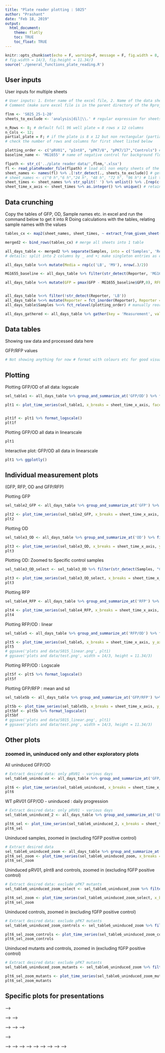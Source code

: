 ```yaml
---
title: "Plate reader plotting : S025"
author: "Prashant"
date: "Feb 18, 2019"
output: 
  html_document:
    theme: flatly
    toc: TRUE
    toc_float: TRUE
---
```


```r
knitr::opts_chunk$set(echo = F, warning=F, message = F, fig.width = 8, fig.height = 4)
# fig.width = 14/3, fig.height = 11.34/3
source('./general_functions_plate_reading.R')
```

## User inputs


User inputs for multiple sheets

```r
# User inputs: 1. Enter name of the excel file, 2. Name of the data sheet(S) to exclude 3. number of rows and columns in plate reader data 4. Title for plots 
# Comment (make sure excel file is in the parent directory of the Rproject file or code)

flnm <- 'S025_25-1-20'
sheets_to_exclude <- 'analysis|dil|\\.' # regular expression for sheets to be excluded

n_Rows <- 8; # default full 96 well plate = 8 rows x 12 columns
n_Cols <- 12;
partial_plate = F; # if the plate is 8 x 12 but non rectangular (partially filled), make this TRUE (T)
# check the number of rows and columns for first sheet listed below

plotting_order <- c("pRV01", "pInt8", "pPK7/8", "pPK7/17","Controls") # order of plotting for samples
baseline_name <- 'MG1655' # name of negative control for background fluorescence subtraction

flpath <- str_c('../plate reader data/',flnm,'.xlsx')
fl <- read_plateReader_file(flpath) # load all non empty sheets of the excel file into fl - as a list 
sheet_names <- names(fl) %>% .[!str_detect(., sheets_to_exclude)] # get the list of sheets unless excluded
# sheet_names <- c("0 h","6 h","24 h", "48 h", "72 h", "96 h") # list the sheets to be loaded manually
sheet_times <- sheet_names %>% str_split(' ') %>% unlist() %>% .[rep(c(T,F))] %>% as.numeric() # extracting the hour time from sheet name 
sheet_time_x_axis <- sheet_times %>% as.integer() %>% unique() # retain only integers for plotting x axis time variable
```

## Data crunching

Copy the tables of GFP, OD, Sample names etc. in excel and run the command below to get it into R
Doing calculations with the tables, relating sample names with the values

```r
tables_cx <- map2(sheet_names, sheet_times, ~ extract_from_given_sheet(.x, n_Rows, n_Cols, partial_plate) %>% mutate(Time = .y)) # extracing OD, GFP and RFP from each sheet (vectorized)

merged2 <- bind_rows(tables_cx) # merge all sheets into 1 table

all_days_table <- merged2 %>% separate(Samples, into = c('Samples', 'Reporter'), sep = '\\_| \\+ ') %>% mutate(Reporter = if_else(is.na(Reporter)|str_detect(Reporter,"rM"), Samples, Reporter), Samples = if_else(Samples == Reporter, "Controls", Samples), Samples = if_else(str_detect(Reporter,'^[:digit:]*$'), str_c(Samples,Reporter, sep = '_'), Samples) , Reporter  = str_replace(Reporter, 'rG$|^[:digit:]*$', 'rGFP')) # Samples has the recombinase plasmid or controls and reporter has the reporter plasmid
# details: split into 2 columns by _ and +; make singleton entries as controls and put name in Reporter; make mutants ex: pPK7_17 into 1 sample name and reporter as the default rGFP (also replace shorthand notation rG with rGFP) 

all_days_table %<>% mutate(Media = rep(c('LB', 'M9'), nrow(.)/2)) 

MG1655_baseline <- all_days_table %>% filter(str_detect(Reporter, 'MG1655')) %>% group_by(Media) %>% summarise_all(mean) # MG1655 fluor values

all_days_table %<>% mutate(GFP = pmax(GFP - MG1655_baseline$GFP,0), RFP = pmax(RFP - MG1655_baseline$RFP,0)) %>% mutate('GFP/RFP' = GFP/RFP) %>% mutate('GFP/OD' = GFP/OD) %>% mutate('RFP/OD' = RFP/OD) # Subtract baseline fluor and calculate ratios


all_days_table %<>% filter(!str_detect(Reporter, 'LB'))
all_days_table %<>% mutate(Reporter = fct_inorder(Reporter), Reporter = fct_relevel(Reporter, 'rGFP', "fGFP")) # arranging samples again to make up for factor mismatch
all_days_table$Samples %<>% fct_relevel(plotting_order) # manually reorder sample order for plotting

all_days_gathered <- all_days_table %>% gather(key = 'Measurement', value = 'Reading', OD, GFP, RFP, 'GFP/RFP', 'GFP/OD', 'RFP/OD') # gather different measurements and ratios into 1 column

```

## Data tables

Showing raw data and processed data here 

GFP/RFP values
``` r
# Not showing anything for now # format with colours etc for good visualization
```


## Plotting

Plotting GFP/OD of all data: logscale

```r
sel_table1 <- all_days_table %>% group_and_summarize_at('GFP/OD') %>% filter(!str_detect(Inducer, "s")) # filter neccesary samples for plotting ; by default mean and variance of GFP/RFP column

plt1 <- plot_time_series(sel_table1, x_breaks = sheet_time_x_axis, facet_by_var = Samples)


plt1f <- plt1 %>% format_logscale()
plt1f
```

Plotting GFP/OD all data in linearscale

```r
plt1
```

Interactive plot: GFP/OD all data in linearscale

```r
plt1 %>% ggplotly()
```

<!-- Plotting GFP/OD zoom in to mutants -->

<!-- ```{r plotting1mutants} -->
<!-- sel_table1_mutants <- sel_table1 %>% filter(str_detect(Samples, 'pPK')) -->
<!-- plot_time_series(sel_table1_mutants, x_breaks = sheet_time_x_axis) %>% print() -->
<!-- ``` -->

## Individual measurement plots
(GFP, RFP, OD and GFP/RFP)

Plotting GFP 

```r
sel_table2_GFP <- all_days_table %>% group_and_summarize_at('GFP') %>% filter(!str_detect(Inducer, "s")) # filter neccesary samples for plotting ; by default mean and variance of GFP/RFP column

plt2 <- plot_time_series(sel_table2_GFP, x_breaks = sheet_time_x_axis, y_axis_label = 'GFP (a.u.)')
plt2
```

Plotting OD 

```r
sel_table3_OD <- all_days_table %>% group_and_summarize_at('OD') %>% filter(!str_detect(Inducer, "s")) # filter neccesary samples for plotting ; by default mean and variance of GFP/RFP column

plt3 <- plot_time_series(sel_table3_OD, x_breaks = sheet_time_x_axis, y_axis_label = 'OD 600')
plt3
```

Plotting OD: Zoomed to Specific control samples

```r
sel_table3_OD_select <- sel_table3_OD %>% filter(str_detect(Samples, "Control"), !str_detect(Reporter, 'pSH')) # filter neccesary samples for plotting ; by default mean and variance of GFP/RFP column

plt3 <- plot_time_series(sel_table3_OD_select, x_breaks = sheet_time_x_axis, y_axis_label = 'OD 600')
plt3
```

Plotting RFP 

```r
sel_table4_RFP <- all_days_table %>% group_and_summarize_at('RFP') %>% filter(!str_detect(Inducer, "s")) # filter neccesary samples for plotting ; by default mean and variance of GFP/RFP column

plt4 <- plot_time_series(sel_table4_RFP, x_breaks = sheet_time_x_axis, y_axis_label = 'RFP (a.u.)')
plt4
```

Plotting RFP/OD : linear

```r
sel_table5 <- all_days_table %>% group_and_summarize_at('RFP/OD') %>% filter(!str_detect(Inducer, "s")) # filter neccesary samples for plotting ; by default mean and variance of GFP/RFP column

plt5 <- plot_time_series(sel_table5, x_breaks = sheet_time_x_axis, y_axis_label = 'RFP/OD (a.u.)')
plt5
# ggsave('plots and data/S015_linear.png', plt1)
# ggsave('plots and data/test.png', width = 14/3, height = 11.34/3)
```

Plotting RFP/OD : Logscale
```r
plt5f <- plt5 %>% format_logscale()
plt5f
```


Plotting GFP/RFP : mean and sd

```r
sel_table5b <- all_days_table %>% group_and_summarize_at('GFP/RFP') %>% filter(!str_detect(Inducer, "s")) # filter neccesary samples for plotting ; by default mean and variance of GFP/RFP column

plt5b <- plot_time_series(sel_table5b, x_breaks = sheet_time_x_axis, y_axis_label = 'GFP/RFP (a.u.)')
plt5bf <- plt5b %>% format_logscale()
plt5bf
# ggsave('plots and data/S015_linear.png', plt1)
# ggsave('plots and data/test.png', width = 14/3, height = 11.34/3)
```

<!-- Plotting all GFP/OD and RFP/OD (individual replicates) -->

<!-- ```{r plotting2} -->
<!-- sel_table2 <- all_days_gathered %>% filter(str_detect(Measurement,"^GFP/OD|^RFP/")) %>% filter(!str_detect(Samples, "LB|MG")) %>% filter(!str_detect(Inducer, "s")) # filter neccesary samples for plotting -->

<!-- plt3 <- ggplot(sel_table2, aes(Time, Reading, colour = Measurement, shape = Inducer, group = interaction(Inducer, Measurement, `Replicate #`))) + geom_line() + geom_point(size = 2) + scale_shape_manual(values = c(1,19)) + facet_wrap(~Samples, scales = 'fixed') +  scale_x_continuous(breaks = c(0,6,24,48)) + ylab('Fluorescence/OD (a.u.)') + ggtitle('AHL flipping with time')  -->
<!-- plt4 <- plt3 %>% format_classic() # %>% format_logscale() -->
<!-- plt4 #+ scale_colour_manual(values = c('#4daf4a' ,'#e41a1c')) -->
<!-- # ggsave('plots and data/S015_linear.png', plt1) -->
<!-- # ggsave('plots and data/test.png', width = 14/3, height = 11.34/3) -->
<!-- ``` -->

## Other plots
### zoomed in, uninduced only and other exploratory plots

All uninduced GFP/OD

```r
# Extract desired data: only pRV01 - various days
sel_table6_uninduced <- all_days_table %>% group_and_summarize_at('GFP/OD') %>%  filter(str_detect(Inducer,'^0'))

plt6 <- plot_time_series(sel_table6_uninduced, x_breaks = sheet_time_x_axis)
plt6
```

WT pRV01 GFP/OD - uninduced : daily progression

```r
# Extract desired data: only pRV01 - various days
sel_table6_uninduced_2 <- all_days_table %>% group_and_summarize_at('GFP/OD') %>%  filter(str_detect(Inducer,'^0')) %>% filter(str_detect(Samples, 'RV01|pInt|Control')) 

plt6_sel <- plot_time_series(sel_table6_uninduced_2, x_breaks = sheet_time_x_axis)
plt6_sel
```

Uninduced samples, zoomed in (excluding fGFP positive control)

```r
# Extract desired data
sel_table6_uninduced_zoom <- all_days_table %>% group_and_summarize_at('GFP/OD') %>%  filter(str_detect(Inducer,'^0') & str_detect(Samples, 'pRV|pPK|Controls') & !str_detect(Reporter, 'fGFP')) 
plt6_sel_zoom <- plot_time_series(sel_table6_uninduced_zoom, x_breaks = sheet_time_x_axis)
plt6_sel_zoom
```

Uninduced pRV01, pInt8 and controls, zoomed in (excluding fGFP positive control)

```r
# Extract desired data: exclude pPK7 mutants
sel_table6_uninduced_zoom_select <- sel_table6_uninduced_zoom %>% filter(str_detect(Samples, 'pRV|pInt|Controls')) 

plt6_sel_zoom <- plot_time_series(sel_table6_uninduced_zoom_select, x_breaks = sheet_time_x_axis)
plt6_sel_zoom
```

Uninduced controls, zoomed in (excluding fGFP positive control)

```r
# Extract desired data: exclude pPK7 mutants
sel_table6_uninduced_zoom_controls <- sel_table6_uninduced_zoom %>% filter(str_detect(Samples, 'Controls')) 

plt6_sel_zoom_controls <- plot_time_series(sel_table6_uninduced_zoom_controls, x_breaks = sheet_time_x_axis)
plt6_sel_zoom_controls
```

Uninduced mutants and controls, zoomed in (excluding fGFP positive control)

```r
# Extract desired data: exclude pPK7 mutants
sel_table6_uninduced_zoom_mutants <- sel_table6_uninduced_zoom %>% filter(!str_detect(Samples, 'pRV')) 

plt6_sel_zoom_mutants <- plot_time_series(sel_table6_uninduced_zoom_mutants, x_breaks = sheet_time_x_axis)
plt6_sel_zoom_mutants
```

## Specific plots for presentations

<!-- <!-- Plotting only WT pRV01: GFP/OD : linear scale --> -->

<!-- <!-- ```{r plotting7} --> -->
<!-- <!-- sel_table1_pRV <- sel_table1 %>% filter(str_detect(Samples, "pRV") & str_detect(Reporter, 'pSH01|rGFP')) %>% filter(!str_detect(Inducer, "s")) # filter neccesary samples for plotting ; by default mean and variance of GFP/RFP column --> -->

<!-- <!-- plt7 <- plot_time_series(sel_table1_pRV, x_breaks = sheet_time_x_axis) + scale_colour_manual(values = 'black') + guides(colour = F) --> -->
<!-- <!-- plt7 --> -->
<!-- <!-- ``` --> -->

<!-- Plotting controls, Arabinose induction pInt8 and AHL induction WT pRV01 : important reporters only: GFP/OD -->

<!-- ```{r plotting8} -->
<!-- sel_table1_exclude_mutants <- sel_table1 %>% filter(str_detect(Samples, "pRV|pInt|Controls"), str_detect(Reporter, 'GFP')) # filter neccesary samples for plotting ; by default mean and variance of GFP/RFP column -->
<!-- plt8 <- plot_time_series(sel_table1_exclude_mutants, x_breaks = sheet_time_x_axis) + annotate('rect', xmin = 8, ymin = 0, xmax = 9, ymax = Inf, alpha = .2) -->
<!-- plt8 -->
<!-- ``` -->

<!-- ### Processed data plots (ratio of max and others) -->

<!-- Plotting GFP/OD normalized to the fGFP control at the respective point (<fGFP> of uninduced and induced) -->
<!-- - Grabs the mean of fGFP (3 biological replicates) at each condition -->
<!-- - Divide the mean and SD at each condition by this mean -->
<!-- - (In effect this is dividing each data point by this mean, the variability (SD) of the fGFP triplicates itself is ignored) -->
<!-- - (Warning: the division of two random variables is a complicated subject, cannot just divide the means - need to look into this in detail) -->

<!-- ```{r plotting9} -->
<!-- sel_table_fGFP_modified <- sel_table1 %>% group_by(Samples, Time) %>% mutate_cond(Reporter == 'fGFP', 'mean' = mean(mean), 'sd' = mean(mean)) # average fGFP values at each time across inducer values (since fGFP control has no effect from the induction) -->
<!-- sel_table9_fraction_flip <- sel_table_fGFP_modified %>% ungroup() %>% mutate('mean' = mean/mean[Reporter == 'fGFP'], 'sd' = sd/sd[Reporter == 'fGFP']) %>% mutate_cond(Reporter == 'fGFP', 'sd' = 0) %>%  filter(Time < 9, str_detect(Samples, 'pRV|pInt|Controls')) # calculate ratio of fGFP per day and make SD of fGFP 0 -->

<!-- plt9 <- plot_time_series(sel_table9_fraction_flip, x_breaks = sheet_time_x_axis, y_axis_label = 'Fraction of maximum GFP/OD') -->
<!-- plt9 #%>% format_logscale() %>% print() -->
<!-- ``` -->
<!-- <!-- On same plot: controls, Arabinose induction pInt8 and AHL induction WT pRV01 GFP/OD --> -->

<!-- <!-- ```{r plotting10} --> -->
<!-- <!-- sel_table1_exclude_mutants_only_rGFP <- sel_table1 %>% filter(str_detect(Samples, "pRV|pInt|Controls"), str_detect(Reporter,'GFP')) # filter neccesary samples for plotting ; by default mean and variance of GFP/RFP column --> -->
<!-- <!-- plt10 <- ggplot(sel_table1_exclude_mutants_only_rGFP, aes(Time, mean, colour = Samples, shape = Inducer)) +  --> -->
<!-- <!--     annotate('rect', xmin = induction_duration[1], ymin = 0, xmax = induction_duration[2], ymax = Inf, alpha = .2) +  # grey rectangle for induction duration --> -->
<!-- <!--     geom_errorbar(aes(ymin = mean - sd, ymax = mean + sd), width = 0.25) + geom_line() + geom_point(size = 2, fill = 'white', stroke = stroke_width) +  --> -->
<!-- <!--     scale_shape_manual(values = c(21,19)) +  scale_x_continuous(breaks = x_breaks) +  --> -->
<!-- <!--     ylab(y_axis_label) + xlab(x_axis_label) + ggtitle(plot_title) --> -->
<!-- <!-- plt10 --> -->
<!-- <!-- ``` --> -->